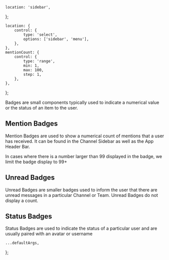 


    location: 'sidebar',
};

    location: {
        control: {
            type: 'select',
            options: ['sidebar', 'menu'],
        },
    },
    mentionCount: {
        control: {
            type: 'range',
            min: 1,
            max: 100,
            step: 1,
        },
    },
};

<Meta component={Badges} title="Components/Badges" />

<Title>Badges</Title>

<Subtitle>
    Badges are small components typically used to indicate a numerical value or the status of an
    item to the user.
</Subtitle>

## Mention Badges

Mention Badges are used to show a numerical count of mentions that a user has received. It can be found in
the Channel Sidebar as well as the App Header Bar.

In cases where there is a number larger than 99 displayed in the badge, we limit the badge display to 99+

## Unread Badges

Unread Badges are smaller badges used to inform the user that there are unread messages in a particular
Channel or Team. Unread Badges do not display a count.

## Status Badges

Status Badges are used to indicate the status of a particular user and are usually paired with an avatar
or username

    ...defaultArgs,
};

<Canvas hidden>
    <Story
        name="Mention Badges"
        argTypes={argTypes}
        args={{
            ...canvasExampleArgs,
        }}
    >
        {Template.bind({})}
    </Story>
    <Story
        name="Unread Badges"
        argTypes={argTypes}
        args={{
            ...canvasExampleArgs,
        }}
    >
        {Template.bind({})}
    </Story>
    <Story
        name="Status Badges"
        argTypes={argTypes}
        args={{
            ...canvasExampleArgs,
        }}
    >
        {Template.bind({})}
    </Story>
</Canvas>
